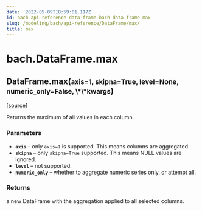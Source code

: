 ```yaml
---
date: '2022-05-09T18:59:01.117Z'
id: bach-api-reference-data-frame-bach-data-frame-max
slug: /modeling/bach/api-reference/DataFrame/max/
title: max
---
```


# bach.DataFrame.max

<div className="method">

<h2 className="signature-method"><span className="additional-name">DataFrame.</span><span className="name">max(</span><small className="parameter-list"><span className="parameter" id="axis">axis=1</span>, <span className="parameter" id="skipna">skipna=True</span>, <span className="parameter" id="level">level=None</span>, <span className="parameter" id="numeric_only">numeric_only=False</span>, <span className="parameter" id="**">\*\*kwargs</span></small>)</h2>


&#8203;<span className="view-source">[[source]](https://github.com/objectiv/objectiv-analytics/blob/main/bach/bach/dataframe.py)</span>

<div className="content">

Returns the maximum of all values in each column.


### Parameters

* **`axis`** – only `axis=1` is supported. This means columns are aggregated.
* **`skipna`** – only `skipna=True` supported. This means NULL values are ignored.
* **`level`** – not supported.
* **`numeric_only`** – whether to aggregate numeric series only, or attempt all.



### Returns

a new DataFrame with the aggregation applied to all selected columns.



</div>


</div>
